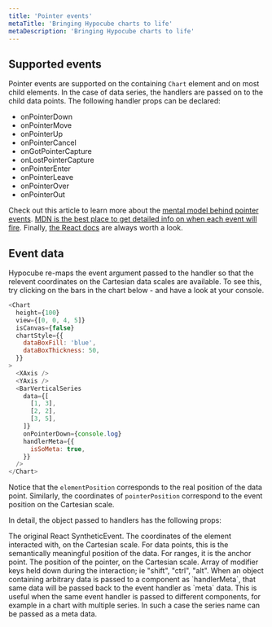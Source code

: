 ```yaml
---
title: 'Pointer events'
metaTitle: 'Bringing Hypocube charts to life'
metaDescription: 'Bringing Hypocube charts to life'
---
```



## Supported events

Pointer events are supported on the containing `Chart` element and on most child elements. In the case of data series, the handlers are passed on to the child data points. The following handler props can be declared:

- onPointerDown
- onPointerMove
- onPointerUp
- onPointerCancel
- onGotPointerCapture
- onLostPointerCapture
- onPointerEnter
- onPointerLeave
- onPointerOver
- onPointerOut

Check out this article to learn more about the [mental model behind pointer events](https://javascript.info/pointer-events). [MDN is the best place to get detailed info on when each event will fire](https://developer.mozilla.org/en-US/docs/Web/API/Pointer_events). Finally, [the React docs](https://reactjs.org/docs/events.html#pointer-events) are always worth a look.

## Event data

Hypocube re-maps the event argument passed to the handler so that the relevent coordinates on the Cartesian data scales are available. To see this, try clicking on the bars in the chart below - and have a look at your console.

```javascript react-live=true
<Chart
  height={100}
  view={[0, 0, 4, 5]}
  isCanvas={false}
  chartStyle={{
    dataBoxFill: 'blue',
    dataBoxThickness: 50,
  }}
>
  <XAxis />
  <YAxis />
  <BarVerticalSeries
    data={[
      [1, 3],
      [2, 2],
      [3, 5],
    ]}
    onPointerDown={console.log}
    handlerMeta={{
      isSoMeta: true,
    }}
  />
</Chart>
```

Notice that the `elementPosition` corresponds to the real position of the data point. Similarly, the coordinates of `pointerPosition` correspond to the event position on the Cartesian scale.

In detail, the object passed to handlers has the following props:

<PropDef name="event" type="SyntheticEvent">
  The original React SyntheticEvent.
</PropDef>
<PropDef name="elementPosition" type="[number, number]">
  The coordinates of the element interacted with, on the Cartesian scale. For
  data points, this is the semantically meaningful position of the data. For
  ranges, it is the anchor point.
</PropDef>
<PropDef name="pointerPosition" type="[number, number]">
  The position of the pointer, on the Cartesian scale.
</PropDef>
<PropDef name="modifiers" type="string[]">
  Array of modifier keys held down during the interaction; ie "shift", "ctrl",
  "alt".
</PropDef>
<PropDef name="meta">
  When an object containing arbitrary data is passed to a component as
  `handlerMeta`, that same data will be passed back to the event handler as
  `meta` data. This is useful when the same event handler is passed to different
  components, for example in a chart with multiple series. In such a case the
  series name can be passed as a meta data.
</PropDef>
